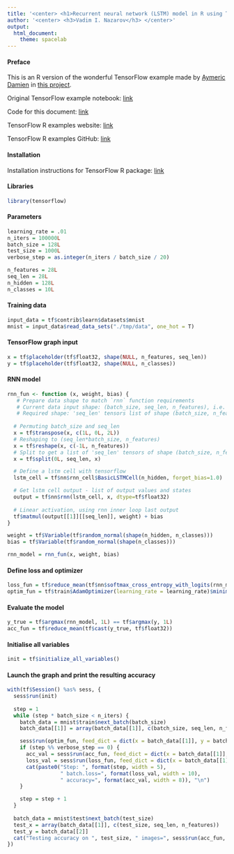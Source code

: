 ```yaml
---
title: '<center> <h1>Recurrent neural network (LSTM) model in R using TensorFlow</h1></center>'
author: '<center> <h3>Vadim I. Nazarov</h3> </center>'
output: 
  html_document: 
    theme: spacelab
---
```


#### Preface
This is an R version of the wonderful TensorFlow example made by [Aymeric Damien](https://github.com/aymericdamien) in [this project](https://github.com/aymericdamien/TensorFlow-Examples/).

Original TensorFlow example notebook: [link](https://github.com/aymericdamien/TensorFlow-Examples/blob/master/notebooks/3_NeuralNetworks/recurrent_network.ipynb)

Code for this document: [link](https://github.com/vadimnazarov/tensorflow-r-examples/src/3_NeuralNetworks/recurrent_network.Rmd)

TensorFlow R examples website: [link](https://vadimnazarov.github.io/tensorflow-r-examples/)

TensorFlow R examples GitHub: [link](https://github.com/vadimnazarov/tensorflow-r-examples/)

#### Installation
Installation instructions for TensorFlow R package: [link](https://rstudio.github.io/tensorflow/)

#### Libraries
```r
library(tensorflow)
```

#### Parameters
```r
learning_rate = .01
n_iters = 100000L
batch_size = 128L
test_size = 1000L
verbose_step = as.integer(n_iters / batch_size / 20)

n_features = 28L
seq_len = 28L
n_hidden = 128L
n_classes = 10L
```

#### Training data
```r
input_data = tf$contrib$learn$datasets$mnist
mnist = input_data$read_data_sets("./tmp/data", one_hot = T)
```

#### TensorFlow graph input
```r
x = tf$placeholder(tf$float32, shape(NULL, n_features, seq_len))
y = tf$placeholder(tf$float32, shape(NULL, n_classes))
```

#### RNN model
```r
rnn_fun <- function (x, weight, bias) {
   # Prepare data shape to match `rnn` function requirements
   # Current data input shape: (batch_size, seq_len, n_features), i.e. 3D cube.
   # Required shape: 'seq_len' tensors list of shape (batch_size, n_features), i.e. sequence of matrices.
  
  # Permuting batch_size and seq_len
  x = tf$transpose(x, c(1L, 0L, 2L))
  # Reshaping to (seq_len*batch_size, n_features)
  x = tf$reshape(x, c(-1L, n_features))
  # Split to get a list of 'seq_len' tensors of shape (batch_size, n_features)
  x = tf$split(0L, seq_len, x)

  # Define a lstm cell with tensorflow
  lstm_cell = tf$nn$rnn_cell$BasicLSTMCell(n_hidden, forget_bias=1.0)

  # Get lstm cell output - list of output values and states
  output = tf$nn$rnn(lstm_cell, x, dtype=tf$float32)
  
  # Linear activation, using rnn inner loop last output
  tf$matmul(output[[1]][[seq_len]], weight) + bias
}

weight = tf$Variable(tf$random_normal(shape(n_hidden, n_classes)))
bias = tf$Variable(tf$random_normal(shape(n_classes)))

rnn_model = rnn_fun(x, weight, bias)
```

#### Define loss and optimizer
```r
loss_fun = tf$reduce_mean(tf$nn$softmax_cross_entropy_with_logits(rnn_model, y))
optim_fun = tf$train$AdamOptimizer(learning_rate = learning_rate)$minimize(loss_fun)
```

#### Evaluate the model
```r
y_true = tf$argmax(rnn_model, 1L) == tf$argmax(y, 1L)
acc_fun = tf$reduce_mean(tf$cast(y_true, tf$float32))
```

#### Initialise all variables
```r
init = tf$initialize_all_variables()
```

#### Launch the graph and print the resulting accuracy
```r
with(tf$Session() %as% sess, {
  sess$run(init)
  
  step = 1
  while (step * batch_size < n_iters) {
    batch_data = mnist$train$next_batch(batch_size)
    batch_data[[1]] = array(batch_data[[1]], c(batch_size, seq_len, n_features))

    sess$run(optim_fun, feed_dict = dict(x = batch_data[[1]], y = batch_data[[2]]))
    if (step %% verbose_step == 0) {
      acc_val = sess$run(acc_fun, feed_dict = dict(x = batch_data[[1]], y = batch_data[[2]]))
      loss_val = sess$run(loss_fun, feed_dict = dict(x = batch_data[[1]], y = batch_data[[2]]))
      cat(paste0("Step: ", format(step, width = 5),
                 " batch.loss=", format(loss_val, width = 10),
                 " accuracy=", format(acc_val, width = 8)), "\n")
    }

    step = step + 1
  }
  
  batch_data = mnist$test$next_batch(test_size)
  test_x = array(batch_data[[1]], c(test_size, seq_len, n_features))
  test_y = batch_data[[2]]
  cat("Testing accuracy on ", test_size, " images=", sess$run(acc_fun, feed_dict = dict(x = test_x, y = test_y)))
})
```